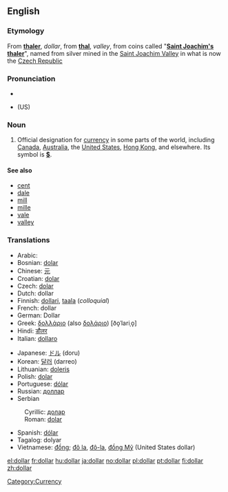 ==English==

===Etymology===
From {{G.}} '''[[thaler]]''', ''dollar'', from '''[[thal]]''', ''valley'', from coins called "'''[[Saint Joachim's thaler]]'''", named from silver mined in the [[Saint Joachim Valley]] in what is now the [[Czech Republic]]

===Pronunciation===
*{{AHD|DOH-lahr}}
*{{IPA|}} (US) {{SAMPA|/dO.l3r/}}

===Noun===
{{en-noun}}

# Official designation for [[currency]] in some parts of the world, including [[Canada]], [[Australia]], the [[United States]], [[Hong Kong]], and elsewhere.  Its symbol is '''[[$]]'''.

====See also====
*[[cent]]
*[[dale]]
*[[mill]]
*[[mille]]
*[[vale]]
*[[valley]]

===Translations===
{{top}}
*Arabic: {{ARchar|[[دّولار]]}}
*Bosnian: [[dolar#Bosnian|dolar]] {{m}}
*Chinese: [[元]]
*Croatian: [[dolar#Croatian|dolar]] {{m}}
*Czech: [[dolar#Czech|dolar]] {{m}}
*Dutch: dollar {{m}}
*Finnish: [[dollari]], [[taala]] (''colloquial'')
*French: dollar
*German: Dollar {{m}}
*Greek: [[δολλάριο]] (also [[δολάριο]]) [ðo̞ˈlariˌo̞] {{n}}
*Hindi: [[डौलर]]
*Italian: [[dollaro]] {{m}}
{{mid}}
*Japanese: [[ドル]] (doru)
*Korean: [[달러]] (darreo)
*Lithuanian: [[doleris]] {{m}}
*Polish: [[dolar#Polish|dolar]] {{m}}
*Portuguese: [[dólar]] {{m}}
*Russian: [[доллар]] {{m}}
*Serbian
:Cyrillic: [[долар#Serbian|долар]] {{m}}
:Roman: [[dolar#Serbian|dolar]] {{m}}
*Spanish: [[dólar]] {{m}}
*Tagalog: dolyar
*Vietnamese: [[Đồng|đồng]]; [[Đô la|đô la]], [[Đô-la|đô-la]], [[Đồng Mỹ|đồng Mỹ]] (United States dollar)
{{bottom}}

[[Category:Currency]]

[[el:dollar]]
[[fr:dollar]]
[[hu:dollar]]
[[ja:dollar]]
[[no:dollar]]
[[pl:dollar]]
[[pt:dollar]]
[[fi:dollar]]
[[zh:dollar]]